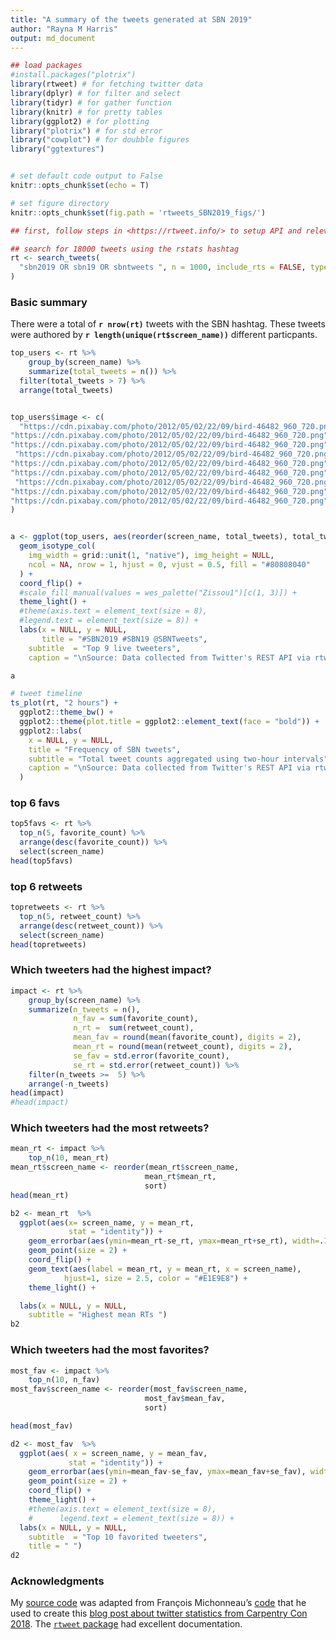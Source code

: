 ```yaml
---
title: "A summary of the tweets generated at SBN 2019"
author: "Rayna M Harris"
output: md_document
---
```


```r
## load packages
#install.packages("plotrix")
library(rtweet) # for fetching twitter data
library(dplyr) # for filter and select
library(tidyr) # for gather function
library(knitr) # for pretty tables
library(ggplot2) # for plotting
library("plotrix") # for std error
library("cowplot") # for doubble figures
library("ggtextures") 


# set default code output to False
knitr::opts_chunk$set(echo = T)

# set figure directory
knitr::opts_chunk$set(fig.path = 'rtweets_SBN2019_figs/')

```


```r
## first, follow steps in <https://rtweet.info/> to setup API and relevant tokens

## search for 18000 tweets using the rstats hashtag
rt <- search_tweets(
  "sbn2019 OR sbn19 OR sbntweets ", n = 1000, include_rts = FALSE, type = "mixed"
)
```


### Basic summary

There were a total of **`r nrow(rt)`** tweets with the SBN hashtag. These tweets were authored by **`r length(unique(rt$screen_name))`** different particpants. 

```r
top_users <- rt %>%
    group_by(screen_name) %>%
    summarize(total_tweets = n()) %>%
  filter(total_tweets > 7) %>%
  arrange(total_tweets) 


top_users$image <- c(
  "https://cdn.pixabay.com/photo/2012/05/02/22/09/bird-46482_960_720.png",
"https://cdn.pixabay.com/photo/2012/05/02/22/09/bird-46482_960_720.png",
"https://cdn.pixabay.com/photo/2012/05/02/22/09/bird-46482_960_720.png",
 "https://cdn.pixabay.com/photo/2012/05/02/22/09/bird-46482_960_720.png",
"https://cdn.pixabay.com/photo/2012/05/02/22/09/bird-46482_960_720.png",
"https://cdn.pixabay.com/photo/2012/05/02/22/09/bird-46482_960_720.png",
 "https://cdn.pixabay.com/photo/2012/05/02/22/09/bird-46482_960_720.png",
"https://cdn.pixabay.com/photo/2012/05/02/22/09/bird-46482_960_720.png",
"https://cdn.pixabay.com/photo/2012/05/02/22/09/bird-46482_960_720.png"
)


a <- ggplot(top_users, aes(reorder(screen_name, total_tweets), total_tweets, image = image)) +
  geom_isotype_col(
    img_width = grid::unit(1, "native"), img_height = NULL,
    ncol = NA, nrow = 1, hjust = 0, vjust = 0.5, fill = "#80808040"
  ) +
  coord_flip() +
  #scale_fill_manual(values = wes_palette("Zissou1")[c(1, 3)]) +
  theme_light() +
  #theme(axis.text = element_text(size = 8),
  #legend.text = element_text(size = 8)) + 
  labs(x = NULL, y = NULL,
       title = "#SBN2019 #SBN19 @SBNTweets",
    subtitle  = "Top 9 live tweeters",
    caption = "\nSource: Data collected from Twitter's REST API via rtweet")

a
```

```r
# tweet timeline
ts_plot(rt, "2 hours") +
  ggplot2::theme_bw() +
  ggplot2::theme(plot.title = ggplot2::element_text(face = "bold")) +
  ggplot2::labs(
    x = NULL, y = NULL,
    title = "Frequency of SBN tweets",
    subtitle = "Total tweet counts aggregated using two-hour intervals",
    caption = "\nSource: Data collected from Twitter's REST API via rtweet"
  )

```

###  top 6 favs

```r
top5favs <- rt %>%
  top_n(5, favorite_count) %>%
  arrange(desc(favorite_count)) %>%
  select(screen_name)
head(top5favs)
```

###  top 6 retweets

```r
topretweets <- rt %>%
  top_n(5, retweet_count) %>%
  arrange(desc(retweet_count)) %>%
  select(screen_name)
head(topretweets)
```

### Which tweeters had the highest impact?

```r
impact <- rt %>%
    group_by(screen_name) %>%
    summarize(n_tweets = n(),
              n_fav = sum(favorite_count),
              n_rt =  sum(retweet_count),
              mean_fav = round(mean(favorite_count), digits = 2),
              mean_rt = round(mean(retweet_count), digits = 2),
              se_fav = std.error(favorite_count),
              se_rt = std.error(retweet_count)) %>%
    filter(n_tweets >=  5) %>%
    arrange(-n_tweets)
head(impact)
#head(impact)
```

### Which tweeters had the most retweets?

```r

mean_rt <- impact %>%
    top_n(10, mean_rt)
mean_rt$screen_name <- reorder(mean_rt$screen_name,
                              mean_rt$mean_rt,
                              sort)
head(mean_rt)

b2 <- mean_rt  %>% 
  ggplot(aes(x= screen_name, y = mean_rt, 
             stat = "identity")) + 
    geom_errorbar(aes(ymin=mean_rt-se_rt, ymax=mean_rt+se_rt), width=.1) +
    geom_point(size = 2) +
    coord_flip() + 
    geom_text(aes(label = mean_rt, y = mean_rt, x = screen_name),  
            hjust=1, size = 2.5, color = "#E1E9E8") +
    theme_light() +

  labs(x = NULL, y = NULL,
    subtitle = "Highest mean RTs ") 
b2
```

### Which tweeters had the most favorites?

```r
most_fav <- impact %>%
    top_n(10, n_fav)
most_fav$screen_name <- reorder(most_fav$screen_name,
                              most_fav$mean_fav,
                              sort)

head(most_fav)

d2 <- most_fav  %>% 
  ggplot(aes( x = screen_name, y = mean_fav, 
             stat = "identity")) + 
    geom_errorbar(aes(ymin=mean_fav-se_fav, ymax=mean_fav+se_fav), width=.1) +
    geom_point(size = 2) +
    coord_flip() + 
    theme_light() +
    #theme(axis.text = element_text(size = 8),
    #      legend.text = element_text(size = 8)) +
  labs(x = NULL, y = NULL,
    subtitle  = "Top 10 favorited tweeters", 
    title = " ") 
d2
```



### Acknowledgments

My [source code](https://github.com/raynamharris/cefp2019/blob/master/dataviz/rtweets_SBN2019.Rmd) was adapted from François Michonneau's [code](https://github.com/fmichonneau/2018-carpentrycon-tweets/blob/master/index.Rmd) that he used to create this [blog post about twitter statistics from Carpentry Con 2018](https://carpentries.org/2018/06/carpentrycon-tweets). The [`rtweet` package](https://rtweet.info/) had excellent documentation.